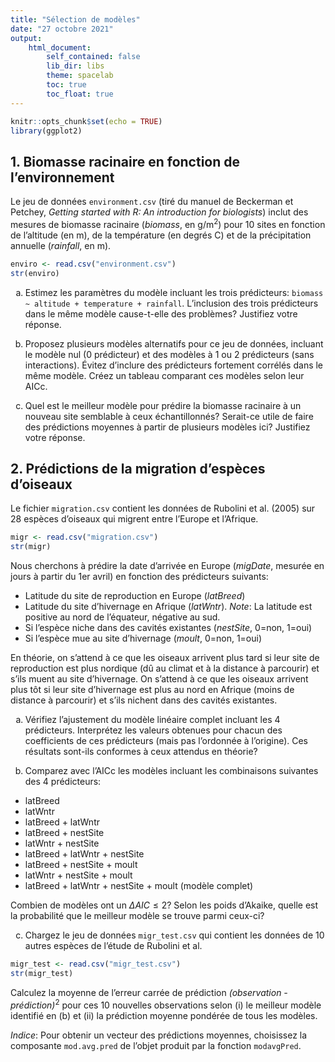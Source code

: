 ```yaml
---
title: "Sélection de modèles"
date: "27 octobre 2021"
output:
    html_document:
        self_contained: false
        lib_dir: libs
        theme: spacelab
        toc: true
        toc_float: true
---
```


```r
knitr::opts_chunk$set(echo = TRUE)
library(ggplot2)
```


## 1. Biomasse racinaire en fonction de l'environnement

Le jeu de données `environment.csv` (tiré du manuel de Beckerman et Petchey, *Getting started with R: An introduction for biologists*) inclut des mesures de biomasse racinaire (*biomass*, en g/m$^2$) pour 10 sites en fonction de l'altitude (en m), de la température (en degrés C) et de la précipitation annuelle (*rainfall*, en m).

```r
enviro <- read.csv("environment.csv")
str(enviro)
```

a) Estimez les paramètres du modèle incluant les trois prédicteurs: `biomass ~ altitude + temperature + rainfall`. L'inclusion des trois prédicteurs dans le même modèle cause-t-elle des problèmes? Justifiez votre réponse.

b) Proposez plusieurs modèles alternatifs pour ce jeu de données, incluant le modèle nul (0 prédicteur) et des modèles à 1 ou 2 prédicteurs (sans interactions). Évitez d'inclure des prédicteurs fortement corrélés dans le même modèle. Créez un tableau comparant ces modèles selon leur AICc.

c) Quel est le meilleur modèle pour prédire la biomasse racinaire à un nouveau site semblable à ceux échantillonnés? Serait-ce utile de faire des prédictions moyennes à partir de plusieurs modèles ici? Justifiez votre réponse.


## 2. Prédictions de la migration d'espèces d'oiseaux

Le fichier `migration.csv` contient les données de Rubolini et al. (2005) sur 28 espèces d'oiseaux qui migrent entre l'Europe et l'Afrique. 

```r
migr <- read.csv("migration.csv")
str(migr)
```


Nous cherchons à prédire la date d'arrivée en Europe (*migDate*, mesurée en jours à partir du 1er avril) en fonction des prédicteurs suivants:

- Latitude du site de reproduction en Europe (*latBreed*)
- Latitude du site d'hivernage en Afrique (*latWntr*). *Note*: La latitude est positive au nord de l'équateur, négative au sud.
- Si l'espèce niche dans des cavités existantes (*nestSite*, 0=non, 1=oui)
- Si l'espèce mue au site d'hivernage (*moult*, 0=non, 1=oui)

En théorie, on s'attend à ce que les oiseaux arrivent plus tard si leur site de reproduction est plus nordique (dû au climat et à la distance à parcourir) et s'ils muent au site d'hivernage. On s'attend à ce que les oiseaux arrivent plus tôt si leur site d'hivernage est plus au nord en Afrique (moins de distance à parcourir) et s'ils nichent dans des cavités existantes.

a) Vérifiez l'ajustement du modèle linéaire complet incluant les 4 prédicteurs. Interprétez les valeurs obtenues pour chacun des coefficients de ces prédicteurs (mais pas l'ordonnée à l'origine). Ces résultats sont-ils conformes à ceux attendus en théorie? 

b) Comparez avec l'AICc les modèles incluant les combinaisons suivantes des 4 prédicteurs:

- latBreed
- latWntr
- latBreed + latWntr
- latBreed + nestSite
- latWntr + nestSite 
- latBreed + latWntr + nestSite
- latBreed + nestSite + moult
- latWntr + nestSite + moult
- latBreed + latWntr + nestSite + moult (modèle complet)

Combien de modèles ont un $\Delta AIC \le 2$? Selon les poids d'Akaike, quelle est la probabilité que le meilleur modèle se trouve parmi ceux-ci?

c) Chargez le jeu de données `migr_test.csv` qui contient les données de 10 autres espèces de l'étude de Rubolini et al.

```r
migr_test <- read.csv("migr_test.csv")
str(migr_test)
```

Calculez la moyenne de l'erreur carrée de prédiction *(observation - prédiction)*$^2$ pour ces 10 nouvelles observations selon (i) le meilleur modèle identifié en (b) et (ii) la prédiction moyenne pondérée de tous les modèles.

*Indice*: Pour obtenir un vecteur des prédictions moyennes, choisissez la composante `mod.avg.pred` de l'objet produit par la fonction `modavgPred`.
